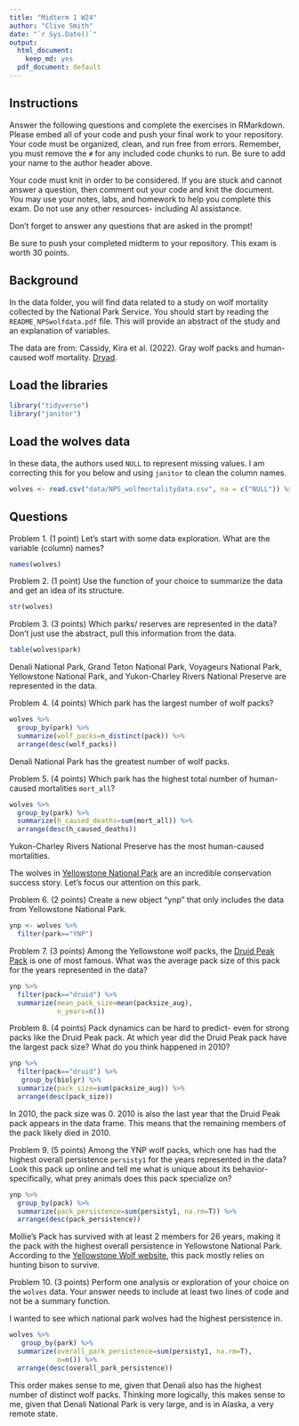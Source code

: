 ```yaml
---
title: "Midterm 1 W24"
author: "Clive Smith"
date: "`r Sys.Date()`"
output:
  html_document: 
    keep_md: yes
  pdf_document: default
---
```


## Instructions
Answer the following questions and complete the exercises in RMarkdown. Please embed all of your code and push your final work to your repository. Your code must be organized, clean, and run free from errors. Remember, you must remove the `#` for any included code chunks to run. Be sure to add your name to the author header above. 

Your code must knit in order to be considered. If you are stuck and cannot answer a question, then comment out your code and knit the document. You may use your notes, labs, and homework to help you complete this exam. Do not use any other resources- including AI assistance.  

Don't forget to answer any questions that are asked in the prompt!  

Be sure to push your completed midterm to your repository. This exam is worth 30 points.  

## Background
In the data folder, you will find data related to a study on wolf mortality collected by the National Park Service. You should start by reading the `README_NPSwolfdata.pdf` file. This will provide an abstract of the study and an explanation of variables.  

The data are from: Cassidy, Kira et al. (2022). Gray wolf packs and human-caused wolf mortality. [Dryad](https://doi.org/10.5061/dryad.mkkwh713f). 

## Load the libraries
```r
library("tidyverse")
library("janitor")
```

## Load the wolves data
In these data, the authors used `NULL` to represent missing values. I am correcting this for you below and using `janitor` to clean the column names.
```r
wolves <- read.csv("data/NPS_wolfmortalitydata.csv", na = c("NULL")) %>% clean_names()
```

## Questions
Problem 1. (1 point) Let's start with some data exploration. What are the variable (column) names?  

```r
names(wolves)
```

Problem 2. (1 point) Use the function of your choice to summarize the data and get an idea of its structure.  

```r
str(wolves)
```

Problem 3. (3 points) Which parks/ reserves are represented in the data? Don't just use the abstract, pull this information from the data.  

```r
table(wolves$park)
```
Denali National Park, Grand Teton National Park, Voyageurs National Park, Yellowstone National Park, and Yukon-Charley Rivers National Preserve are represented in the data.

Problem 4. (4 points) Which park has the largest number of wolf packs?

```r
wolves %>% 
  group_by(park) %>% 
  summarize(wolf_packs=n_distinct(pack)) %>% 
  arrange(desc(wolf_packs))
```
Denali National Park has the greatest number of wolf packs. 

Problem 5. (4 points) Which park has the highest total number of human-caused mortalities `mort_all`?

```r
wolves %>% 
  group_by(park) %>% 
  summarize(h_caused_deaths=sum(mort_all)) %>% 
  arrange(desc(h_caused_deaths))
```
Yukon-Charley Rivers National Preserve has the most human-caused mortalities. 

The wolves in [Yellowstone National Park](https://www.nps.gov/yell/learn/nature/wolf-restoration.htm) are an incredible conservation success story. Let's focus our attention on this park.  

Problem 6. (2 points) Create a new object "ynp" that only includes the data from Yellowstone National Park.  

```r
ynp <- wolves %>% 
  filter(park=="YNP")
```


Problem 7. (3 points) Among the Yellowstone wolf packs, the [Druid Peak Pack](https://www.pbs.org/wnet/nature/in-the-valley-of-the-wolves-the-druid-wolf-pack-story/209/) is one of most famous. What was the average pack size of this pack for the years represented in the data?

```r
ynp %>% 
  filter(pack=="druid") %>% 
  summarize(mean_pack_size=mean(packsize_aug), 
            n_years=n())
```

Problem 8. (4 points) Pack dynamics can be hard to predict- even for strong packs like the Druid Peak pack. At which year did the Druid Peak pack have the largest pack size? What do you think happened in 2010?

```r
ynp %>% 
  filter(pack=="druid") %>% 
   group_by(biolyr) %>% 
  summarize(pack_size=sum(packsize_aug)) %>% 
  arrange(desc(pack_size))
```
In 2010, the pack size was 0. 2010 is also the last year that the Druid Peak pack appears in the data frame. This means that the remaining members of the pack likely died in 2010.

Problem 9. (5 points) Among the YNP wolf packs, which one has had the highest overall persistence `persisty1` for the years represented in the data? Look this pack up online and tell me what is unique about its behavior- specifically, what prey animals does this pack specialize on?  

```r
ynp %>% 
  group_by(pack) %>% 
  summarize(pack_persistence=sum(persisty1, na.rm=T)) %>% 
  arrange(desc(pack_persistence))
```
Mollie's Pack has survived with at least 2 members for 26 years, making it the pack with the highest overall persistence in Yellowstone National Park. According to the [Yellowstone Wolf website](https://www.yellowstonewolf.org/yellowstones_wolves.php?pack_id=6), this pack mostly relies on hunting bison to survive. 

Problem 10. (3 points) Perform one analysis or exploration of your choice on the `wolves` data. Your answer needs to include at least two lines of code and not be a summary function.  

I wanted to see which national park wolves had the highest persistence in.

```r
wolves %>% 
   group_by(park) %>% 
  summarize(overall_park_persistence=sum(persisty1, na.rm=T), 
            n=n()) %>% 
  arrange(desc(overall_park_persistence))
```
This order makes sense to me, given that Denali also has the highest number of distinct wolf packs. Thinking more logically, this makes sense to me, given that Denali National Park is very large, and is in Alaska, a very remote state. 
